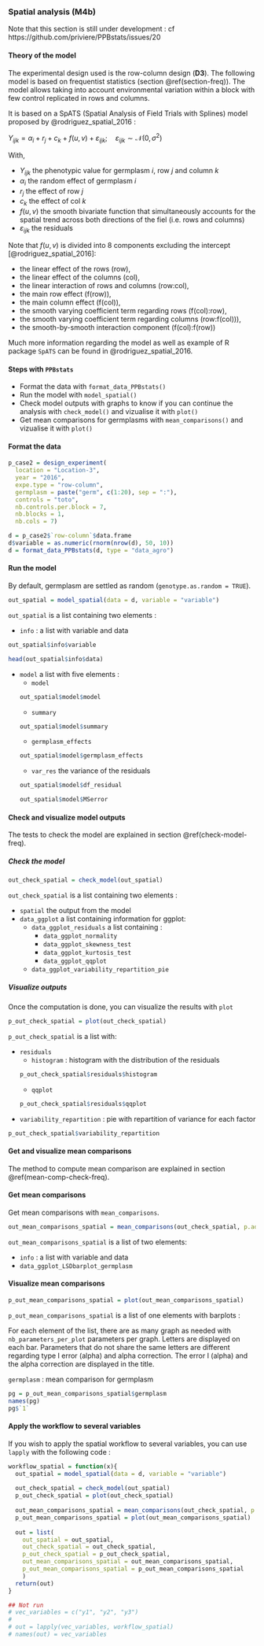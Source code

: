 ### Spatial analysis (**M4b**) {#spatial-analysis}

Note that this section is still under development : cf https://github.com/priviere/PPBstats/issues/20

#### Theory of the model

The experimental design used is the row-column design (**D3**).
The following model is based on frequentist statistics (section \@ref(section-freq)).
The model allows taking into account environmental variation within a block with few control replicated in rows and columns.

It is based on a SpATS (Spatial Analysis of Field Trials with Splines) model proposed by @rodriguez_spatial_2016 :

$Y_{ijk} = \alpha_{i} + r_{j} + c_{k} + f(u,v) + \varepsilon_{ijk}; \quad \varepsilon_{ijk} \sim \mathcal{N} (0,\sigma^2)$

With,

- $Y_{ijk}$ the phenotypic value for germplasm $i$, row $j$ and column $k$
- $\alpha_{i}$ the random effect of germplasm $i$
- $r_{j}$ the effect of row $j$ 
- $c_{k}$ the effect of col $k$ 
- $f(u,v)$ the smooth bivariate function that simultaneously accounts for the spatial trend across both directions of the fiel (i.e. rows and columns)
- $\varepsilon_{ijk}$ the residuals


Note that $f(u,v)$ is divided into 8 components excluding the intercept [@rodriguez_spatial_2016]:

- the linear effect of the rows (row),
- the linear effect of the columns (col), 
- the linear interaction of rows and columns (row:col),
- the main row effect (f(row)),
- the main column effect (f(col)),
- the smooth varying coefficient term regarding rows (f(col):row),
- the smooth varying coefficient term regarding columns (row:f(col))),
- the smooth-by-smooth interaction component (f(col):f(row))

Much more information regarding the model as well as example of R package `SpATS` can be found in @rodriguez_spatial_2016.


#### Steps with `PPBstats`

- Format the data with `format_data_PPBstats()`
- Run the model with `model_spatial()`
- Check model outputs with graphs to know if you can continue the analysis with `check_model()` and vizualise it with `plot()`
- Get mean comparisons for germplasms with `mean_comparisons()` and vizualise it with `plot()`

#### Format the data

```r
p_case2 = design_experiment(
  location = "Location-3",
  year = "2016",
  expe.type = "row-column",
  germplasm = paste("germ", c(1:20), sep = ":"),
  controls = "toto",
  nb.controls.per.block = 7,
  nb.blocks = 1,
  nb.cols = 7)

d = p_case2$`row-column`$data.frame
d$variable = as.numeric(rnorm(nrow(d), 50, 10))
d = format_data_PPBstats(d, type = "data_agro")
```


#### Run the model

By default, germplasm are settled as random (`genotype.as.random = TRUE`).

```r
out_spatial = model_spatial(data = d, variable = "variable")
```

`out_spatial` is a list containing two elements :

- `info` : a list with variable and data
```r
out_spatial$info$variable

head(out_spatial$info$data)
```
- `model` a list with five elements :
    - `model`
    ```r
    out_spatial$model$model
    ```
    - `summary`
    ```r
    out_spatial$model$summary
    ```
    - `germplasm_effects`
    ```r
    out_spatial$model$germplasm_effects
    ```
    - `var_res` the variance of the residuals
    ```r
    out_spatial$model$df_residual
    ```
    ```r
    out_spatial$model$MSerror
    ```

#### Check and visualize model outputs

The tests to check the model are explained in section \@ref(check-model-freq).

##### Check the model

```r
out_check_spatial = check_model(out_spatial)
```

`out_check_spatial` is a list containing two elements :

- `spatial` the output from the model
- `data_ggplot` a list containing information for ggplot:
    - `data_ggplot_residuals` a list containing :
        - `data_ggplot_normality`
        - `data_ggplot_skewness_test`
        - `data_ggplot_kurtosis_test`
        - `data_ggplot_qqplot`
    - `data_ggplot_variability_repartition_pie`


##### Visualize outputs

Once the computation is done, you can visualize the results with `plot`

```r
p_out_check_spatial = plot(out_check_spatial)
```

`p_out_check_spatial` is a list with:

- `residuals`
    - `histogram` : histogram with the distribution of the residuals
    ```r
    p_out_check_spatial$residuals$histogram
    ```
    - `qqplot`
    ```r
    p_out_check_spatial$residuals$qqplot
    ```

- `variability_repartition` : pie with repartition of variance for each factor
```r
p_out_check_spatial$variability_repartition
```

#### Get and visualize mean comparisons

The method to compute mean comparison are explained in section \@ref(mean-comp-check-freq).

#### Get mean comparisons

Get mean comparisons with `mean_comparisons`.

```r
out_mean_comparisons_spatial = mean_comparisons(out_check_spatial, p.adj = "bonferroni")
```

`out_mean_comparisons_spatial` is a list of two elements:

- `info` : a list with variable and data
- `data_ggplot_LSDbarplot_germplasm`

#### Visualize mean comparisons
```r
p_out_mean_comparisons_spatial = plot(out_mean_comparisons_spatial)
```

`p_out_mean_comparisons_spatial` is a list of one elements with barplots :

For each element of the list, there are as many graph as needed with `nb_parameters_per_plot` parameters per graph.
Letters are displayed on each bar. Parameters that do not share the same letters are different regarding type I error (alpha) and alpha correction. 
The error I (alpha) and the alpha correction are displayed in the title. 

`germplasm` : mean comparison for germplasm
```r
pg = p_out_mean_comparisons_spatial$germplasm
names(pg)
pg$`1`
```

#### Apply the workflow to several variables

If you wish to apply the spatial workflow to several variables, you can use `lapply` with the following code :

```r
workflow_spatial = function(x){
  out_spatial = model_spatial(data = d, variable = "variable")
  
  out_check_spatial = check_model(out_spatial)
  p_out_check_spatial = plot(out_check_spatial)
  
  out_mean_comparisons_spatial = mean_comparisons(out_check_spatial, p.adj = "bonferroni")
  p_out_mean_comparisons_spatial = plot(out_mean_comparisons_spatial)
  
  out = list(
    out_spatial = out_spatial,
    out_check_spatial = out_check_spatial,
    p_out_check_spatial = p_out_check_spatial,
    out_mean_comparisons_spatial = out_mean_comparisons_spatial,
    p_out_mean_comparisons_spatial = p_out_mean_comparisons_spatial
    )
  return(out)
}

## Not run 
# vec_variables = c("y1", "y2", "y3")
#
# out = lapply(vec_variables, workflow_spatial)
# names(out) = vec_variables
```


